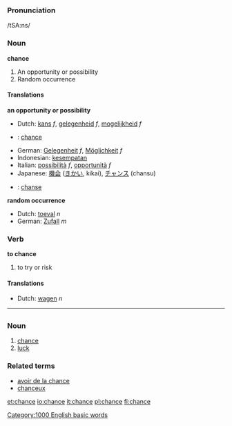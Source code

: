=== Pronunciation ===
/tSA:ns/
=== Noun ===
'''chance'''

#An opportunity or possibility
#Random occurrence

==== Translations ====
'''an opportunity or possibility'''
{{top}}
*Dutch: [[kans]] ''f'', [[gelegenheid]] ''f'', [[mogelijkheid]] ''f''
*{{fr}}: [[chance]]
*German: [[Gelegenheit]] ''f'', [[Möglichkeit]] ''f''
*Indonesian: [[sempat|kesempatan]]
*Italian: [[possibilità]] ''f'', [[opportunità]] ''f''
*Japanese: [[機会]] ([[きかい]], kikai), [[チャンス]] (chansu)
{{mid}}
*{{sv}}: [[chanse]]
{{bottom}}

'''random occurrence'''
{{top}}
*Dutch: [[toeval]] ''n''
*German: [[Zufall]] ''m''
{{mid}}
{{bottom}}

===Verb===
'''to chance'''

#to try or risk

==== Translations ====
{{top}}
*Dutch: [[wagen]] ''n''
{{mid}}
{{bottom}}

[[Category:1000 English basic words]]

----
=={{fr}}==

===Noun===
# [[chance]]
# [[luck]]

===Related terms===
* [[avoir de la chance]]
* [[chanceux]]
[[et:chance]]
[[io:chance]]
[[it:chance]]
[[pl:chance]]
[[fi:chance]]